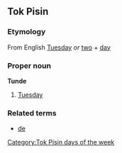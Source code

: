 ==Tok Pisin==
===Etymology===
From English [[Tuesday]] ''or'' [[two]] + [[day]]

===Proper noun===
'''Tunde'''
#[[Tuesday]]

===Related terms===
*[[de]]

[[Category:Tok Pisin days of the week]]
